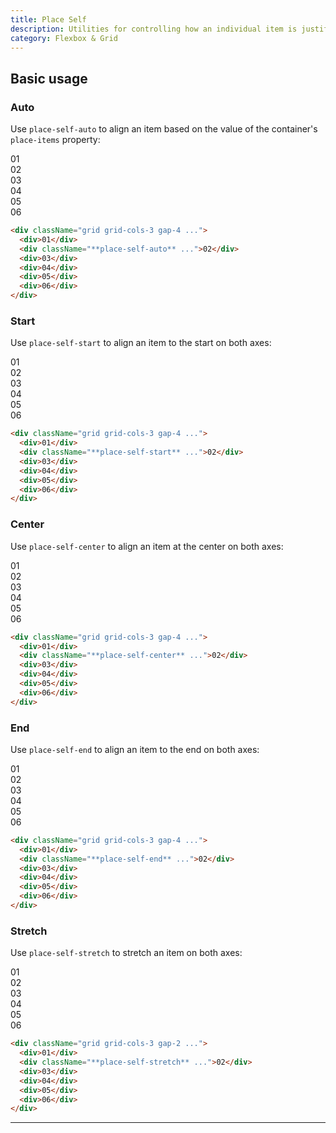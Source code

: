 ```yaml
---
title: Place Self
description: Utilities for controlling how an individual item is justified and aligned at the same time.
category: Flexbox & Grid
---
```



## Basic usage

### Auto

Use `place-self-auto` to align an item based on the value of the container's `place-items` property:

<Example>
  <div className="grid grid-cols-3 gap-4 place-iems-stretch font-mono text-white text-sm font-bold leading-6">
    <div className="p-8 rounded-lg flex items-center justify-center bg-indigo-300 dark:bg-indigo-800 dark:text-indigo-400">01</div>
    <div className="p-8 rounded-lg flex items-center justify-center bg-indigo-500 shadow-lg palce-self-auto">02</div>
    <div className="p-8 rounded-lg flex items-center justify-center bg-indigo-300 dark:bg-indigo-800 dark:text-indigo-400">03</div>
    <div className="p-8 rounded-lg flex items-center justify-center bg-indigo-300 dark:bg-indigo-800 dark:text-indigo-400">04</div>
    <div className="p-8 rounded-lg flex items-center justify-center bg-indigo-300 dark:bg-indigo-800 dark:text-indigo-400">05</div>
    <div className="p-8 rounded-lg flex items-center justify-center bg-indigo-300 dark:bg-indigo-800 dark:text-indigo-400">06</div>
  </div>
</Example>

```html
<div className="grid grid-cols-3 gap-4 ...">
  <div>01</div>
  <div className="**place-self-auto** ...">02</div>
  <div>03</div>
  <div>04</div>
  <div>05</div>
  <div>06</div>
</div>
```

### Start

Use `place-self-start` to align an item to the start on both axes:

<Example>
  <div className="grid grid-cols-3 gap-4 place-iems-stretch font-mono text-white text-sm font-bold leading-6">
    <div className="p-8 rounded-lg flex items-center justify-center bg-purple-300 dark:bg-purple-800 dark:text-purple-400">01</div>
    <div className="bg-stripes-purple rounded-lg grid">
      <div className="w-14 h-14 rounded-lg flex items-center justify-center bg-purple-500 shadow-lg place-self-start">02</div>
    </div>
    <div className="p-8 rounded-lg flex items-center justify-center bg-purple-300 dark:bg-purple-800 dark:text-purple-400">03</div>
    <div className="p-8 rounded-lg flex items-center justify-center bg-purple-300 dark:bg-purple-800 dark:text-purple-400">04</div>
    <div className="p-8 rounded-lg flex items-center justify-center bg-purple-300 dark:bg-purple-800 dark:text-purple-400">05</div>
    <div className="p-8 rounded-lg flex items-center justify-center bg-purple-300 dark:bg-purple-800 dark:text-purple-400">06</div>
  </div>
</Example>

```html
<div className="grid grid-cols-3 gap-4 ...">
  <div>01</div>
  <div className="**place-self-start** ...">02</div>
  <div>03</div>
  <div>04</div>
  <div>05</div>
  <div>06</div>
</div>
```

### Center

Use `place-self-center` to align an item at the center on both axes:

<Example>
  <div className="grid grid-cols-3 gap-4 place-iems-stretch font-mono text-white text-sm font-bold leading-6">
    <div className="p-8 rounded-lg flex items-center justify-center bg-sky-300 dark:bg-sky-800 dark:text-sky-500">01</div>
    <div className="bg-stripes-sky rounded-lg grid">
      <div className="w-14 h-14 rounded-lg flex items-center justify-center bg-sky-500 shadow-lg place-self-center">02</div>
    </div>
    <div className="p-8 rounded-lg flex items-center justify-center bg-sky-300 dark:bg-sky-800 dark:text-sky-500">03</div>
    <div className="p-8 rounded-lg flex items-center justify-center bg-sky-300 dark:bg-sky-800 dark:text-sky-500">04</div>
    <div className="p-8 rounded-lg flex items-center justify-center bg-sky-300 dark:bg-sky-800 dark:text-sky-500">05</div>
    <div className="p-8 rounded-lg flex items-center justify-center bg-sky-300 dark:bg-sky-800 dark:text-sky-500">06</div>
  </div>
</Example>

```html
<div className="grid grid-cols-3 gap-4 ...">
  <div>01</div>
  <div className="**place-self-center** ...">02</div>
  <div>03</div>
  <div>04</div>
  <div>05</div>
  <div>06</div>
</div>
```

### End

Use `place-self-end` to align an item to the end on both axes:

<Example>
  <div className="grid grid-cols-3 gap-4 place-iems-stretch font-mono text-white text-sm font-bold leading-6">
    <div className="p-8 rounded-lg flex items-center justify-center bg-pink-300 dark:bg-pink-800 dark:text-pink-400">01</div>
    <div className="bg-stripes-pink rounded-lg grid">
      <div className="w-14 h-14 rounded-lg flex items-center justify-center bg-pink-500 shadow-lg place-self-end">02</div>
    </div>
    <div className="p-8 rounded-lg flex items-center justify-center bg-pink-300 dark:bg-pink-800 dark:text-pink-400">03</div>
    <div className="p-8 rounded-lg flex items-center justify-center bg-pink-300 dark:bg-pink-800 dark:text-pink-400">04</div>
    <div className="p-8 rounded-lg flex items-center justify-center bg-pink-300 dark:bg-pink-800 dark:text-pink-400">05</div>
    <div className="p-8 rounded-lg flex items-center justify-center bg-pink-300 dark:bg-pink-800 dark:text-pink-400">06</div>
  </div>
</Example>

```html
<div className="grid grid-cols-3 gap-4 ...">
  <div>01</div>
  <div className="**place-self-end** ...">02</div>
  <div>03</div>
  <div>04</div>
  <div>05</div>
  <div>06</div>
</div>
```

### Stretch

Use `place-self-stretch` to stretch an item on both axes:

<Example>
  <div className="grid grid-cols-3 gap-4 place-iems-stretch font-mono text-white text-sm font-bold leading-6">
    <div className="p-8 rounded-lg flex items-center justify-center bg-fuchsia-300 dark:bg-fuchsia-800 dark:text-fuchsia-400">01</div>
    <div className="p-8 rounded-lg flex items-center justify-center bg-fuchsia-500 shadow-lg place-self-stretch">02</div>
    <div className="p-8 rounded-lg flex items-center justify-center bg-fuchsia-300 dark:bg-fuchsia-800 dark:text-fuchsia-400">03</div>
    <div className="p-8 rounded-lg flex items-center justify-center bg-fuchsia-300 dark:bg-fuchsia-800 dark:text-fuchsia-400">04</div>
    <div className="p-8 rounded-lg flex items-center justify-center bg-fuchsia-300 dark:bg-fuchsia-800 dark:text-fuchsia-400">05</div>
    <div className="p-8 rounded-lg flex items-center justify-center bg-fuchsia-300 dark:bg-fuchsia-800 dark:text-fuchsia-400">06</div>
  </div>
</Example>

```html
<div className="grid grid-cols-3 gap-2 ...">
  <div>01</div>
  <div className="**place-self-stretch** ...">02</div>
  <div>03</div>
  <div>04</div>
  <div>05</div>
  <div>06</div>
</div>
```

---
